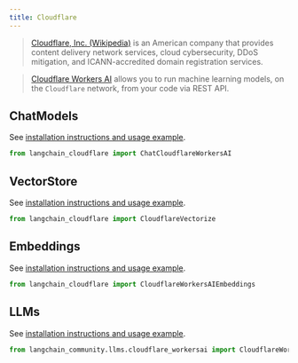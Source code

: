 ```yaml
---
title: Cloudflare
---
```


>[Cloudflare, Inc. (Wikipedia)](https://en.wikipedia.org/wiki/Cloudflare) is an American company that provides
> content delivery network services, cloud cybersecurity, DDoS mitigation, and ICANN-accredited
> domain registration services.

>[Cloudflare Workers AI](https://developers.cloudflare.com/workers-ai/) allows you to run machine
> learning models, on the `Cloudflare` network, from your code via REST API.


## ChatModels

See [installation instructions and usage example](/oss/javascript/integrations/chat/cloudflare_workersai).

```python
from langchain_cloudflare import ChatCloudflareWorkersAI
```

## VectorStore

See [installation instructions and usage example](/oss/javascript/integrations/vectorstores/cloudflare_vectorize).

```python
from langchain_cloudflare import CloudflareVectorize
```

## Embeddings

See [installation instructions and usage example](/oss/javascript/integrations/text_embedding/cloudflare_workersai).

```python
from langchain_cloudflare import CloudflareWorkersAIEmbeddings
```

## LLMs

See [installation instructions and usage example](/oss/javascript/integrations/llms/cloudflare_workersai).

```python
from langchain_community.llms.cloudflare_workersai import CloudflareWorkersAI
```
